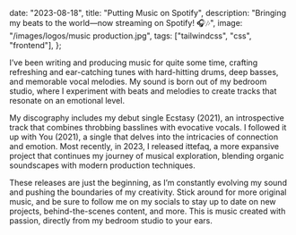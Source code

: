 

  date: "2023-08-18",
  title: "Putting Music on Spotify",
  description: "Bringing my beats to the world—now streaming on Spotify! 🎧🎶",
  image: "/images/logos/music production.jpg",
  tags: ["tailwindcss", "css", "frontend"],
};


I’ve been writing and producing music for quite some time, crafting refreshing and ear-catching tunes with hard-hitting drums, deep basses, and memorable vocal melodies. My sound is born out of my bedroom studio, where I experiment with beats and melodies to create tracks that resonate on an emotional level.

My discography includes my debut single Ecstasy (2021), an introspective track that combines throbbing basslines with evocative vocals. I followed it up with You (2021), a single that delves into the intricacies of connection and emotion. Most recently, in 2023, I released ittefaq, a more expansive project that continues my journey of musical exploration, blending organic soundscapes with modern production techniques.

These releases are just the beginning, as I’m constantly evolving my sound and pushing the boundaries of my creativity. Stick around for more original music, and be sure to follow me on my socials to stay up to date on new projects, behind-the-scenes content, and more. This is music created with passion, directly from my bedroom studio to your ears.
